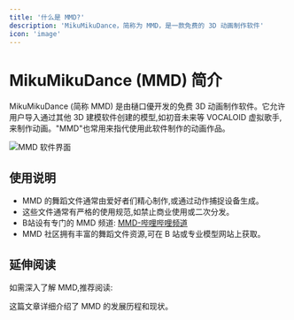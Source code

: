 ```yaml
---
title: '什么是 MMD?'
description: 'MikuMikuDance，简称为 MMD，是一款免费的 3D 动画制作软件'
icon: 'image'
---
```


# MikuMikuDance (MMD) 简介

MikuMikuDance (简称 MMD) 是由樋口優开发的免费 3D 动画制作软件。它允许用户导入通过其他 3D 建模软件创建的模型,如初音未来等 VOCALOID 虚拟歌手,来制作动画。"MMD"也常用来指代使用此软件制作的动画作品。

<Frame>
  <img src="https://oss.vidol.chat/mikumikudance.png" alt="MMD 软件界面" />
</Frame>

## 使用说明

- MMD 的舞蹈文件通常由爱好者们精心制作,或通过动作捕捉设备生成。
- 这些文件通常有严格的使用规范,如禁止商业使用或二次分发。
- B站设有专门的 MMD 频道: [MMD-哔哩哔哩频道](https://www.bilibili.com/v/channel/1126/?tab=featured)
- MMD 社区拥有丰富的舞蹈文件资源,可在 B 站或专业模型网站上获取。

## 延伸阅读

如需深入了解 MMD,推荐阅读:

<Card title="浅谈 MMD 发展的前世今生" icon="book" href="https://www.gcores.com/articles/23767">
  这篇文章详细介绍了 MMD 的发展历程和现状。
</Card>
